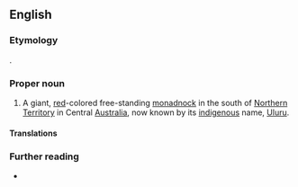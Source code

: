 ==English==

===Etymology===
{{named-after|en|Henry Ayers|wplink==|occ=former Premier of South Australia|born=1821|died=1897}}.

===Proper noun===
{{en-proper noun}}

# A giant, [[red]]-colored free-standing [[monadnock]] in the south of [[Northern Territory]] in Central [[Australia]], now known by its [[indigenous]] name, [[Uluru]].
#: {{syn|en|Uluru}}

====Translations====
{{trans-see|Uluru}}

===Further reading===
* {{pedia|Uluru}}